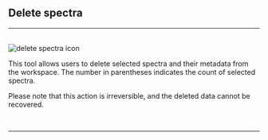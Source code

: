 
## Delete spectra
<hr />
<br />
<Image src={`${imagePath}delete_spectra_icon.svg`} alt="delete spectra icon" width={65} height={65} />

This tool allows users to delete selected spectra and their metadata from the workspace. The number in parentheses indicates the count of selected spectra. 

Please note that this action is irreversible, and the deleted data cannot be recovered.

<br />
<hr />
<br />
<ImageLink href="/file-management/import-spectra" image={{alt: "import spectra icon", src: `${imagePath}import_spectra_icon.svg`}} text="Import spectra" />
<br />
<ImageLink href="/file-management/export-spectra" image={{alt: "export spectra icon", src: `${imagePath}export_spectra_icon.svg`}} text="Export spectra" />
<br />
<ImageLink href="/file-management/delete-spectra" image={{alt: "delete spectra icon", src: `${imagePath}delete_spectra_icon.svg`}} text="Delete spectra" />
